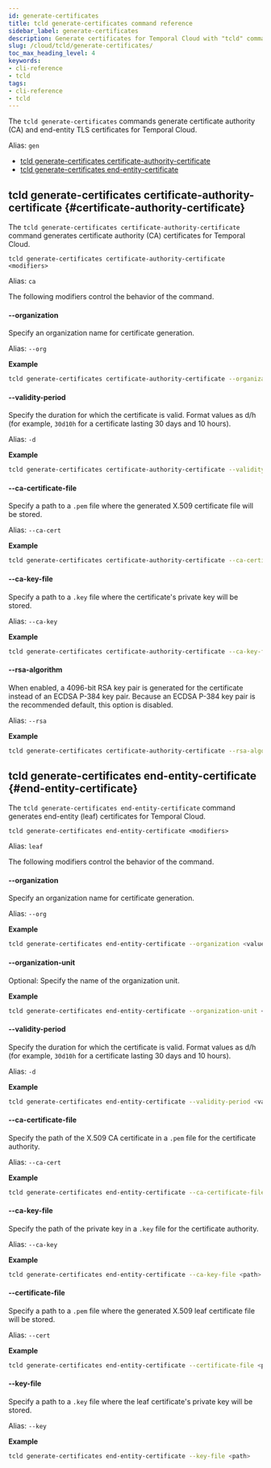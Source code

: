 ```yaml
---
id: generate-certificates
title: tcld generate-certificates command reference
sidebar_label: generate-certificates
description: Generate certificates for Temporal Cloud with "tcld" command, including CA and end-entity certificates with customizable options.
slug: /cloud/tcld/generate-certificates/
toc_max_heading_level: 4
keywords:
- cli-reference
- tcld
tags:
- cli-reference
- tcld
---
```


The `tcld generate-certificates` commands generate certificate authority (CA) and end-entity TLS certificates for Temporal Cloud.

Alias: `gen`

- [tcld generate-certificates certificate-authority-certificate](#certificate-authority-certificate)
- [tcld generate-certificates end-entity-certificate](#end-entity-certificate)

## tcld generate-certificates certificate-authority-certificate {#certificate-authority-certificate}

The `tcld generate-certificates certificate-authority-certificate` command generates certificate authority (CA) certificates for Temporal Cloud.

`tcld generate-certificates certificate-authority-certificate <modifiers>`

Alias: `ca`

The following modifiers control the behavior of the command.

#### --organization

Specify an organization name for certificate generation.

Alias: `--org`

**Example**

```bash
tcld generate-certificates certificate-authority-certificate --organization <value>
```

#### --validity-period

Specify the duration for which the certificate is valid.
Format values as d/h (for example, `30d10h` for a certificate lasting 30 days and 10 hours).

Alias: `-d`

**Example**

```bash
tcld generate-certificates certificate-authority-certificate --validity-period <value>
```

#### --ca-certificate-file

Specify a path to a `.pem` file where the generated X.509 certificate file will be stored.

Alias: `--ca-cert`

**Example**

```bash
tcld generate-certificates certificate-authority-certificate --ca-certificate-file <path>
```

#### --ca-key-file

Specify a path to a `.key` file where the certificate's private key will be stored.

Alias: `--ca-key`

**Example**

```bash
tcld generate-certificates certificate-authority-certificate --ca-key-file <path>
```

#### --rsa-algorithm

When enabled, a 4096-bit RSA key pair is generated for the certificate instead of an ECDSA P-384 key pair.
Because an ECDSA P-384 key pair is the recommended default, this option is disabled.

Alias: `--rsa`

**Example**

```bash
tcld generate-certificates certificate-authority-certificate --rsa-algorithm <boolean>
```

## tcld generate-certificates end-entity-certificate {#end-entity-certificate}

The `tcld generate-certificates end-entity-certificate` command generates end-entity (leaf) certificates for Temporal Cloud.

`tcld generate-certificates end-entity-certificate <modifiers>`

Alias: `leaf`

The following modifiers control the behavior of the command.

#### --organization

Specify an organization name for certificate generation.

Alias: `--org`

**Example**

```bash
tcld generate-certificates end-entity-certificate --organization <value>
```

#### --organization-unit

Optional: Specify the name of the organization unit.

**Example**

```bash
tcld generate-certificates end-entity-certificate --organization-unit <value>
```

#### --validity-period

Specify the duration for which the certificate is valid.
Format values as d/h (for example, `30d10h` for a certificate lasting 30 days and 10 hours).

Alias: `-d`

**Example**

```bash
tcld generate-certificates end-entity-certificate --validity-period <value>
```

#### --ca-certificate-file

Specify the path of the X.509 CA certificate in a `.pem` file for the certificate authority.

Alias: `--ca-cert`

**Example**

```bash
tcld generate-certificates end-entity-certificate --ca-certificate-file <path>
```

#### --ca-key-file

Specify the path of the private key in a `.key` file for the certificate authority.

Alias: `--ca-key`

**Example**

```bash
tcld generate-certificates end-entity-certificate --ca-key-file <path>
```

#### --certificate-file

Specify a path to a `.pem` file where the generated X.509 leaf certificate file will be stored.

Alias: `--cert`

**Example**

```bash
tcld generate-certificates end-entity-certificate --certificate-file <path>
```

#### --key-file

Specify a path to a `.key` file where the leaf certificate's private key will be stored.

Alias: `--key`

**Example**

```bash
tcld generate-certificates end-entity-certificate --key-file <path>
```
